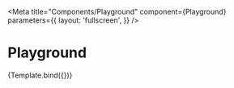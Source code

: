 

<Meta 
title="Components/Playground" 
component={Playground}
 parameters={{
    layout: 'fullscreen',
  }}
  />


# Playground

<Canvas>
    <Story 
    name="Playground"
    args={{
    }}>
    {Template.bind({})}
   </Story>
</Canvas>
